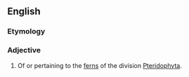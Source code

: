==English==

===Etymology===
{{suffix|en|pteridophyte|ic}}

===Adjective===
{{en-adj|-}}

# Of or pertaining to the [[fern]]s of the division [[Pteridophyta]].